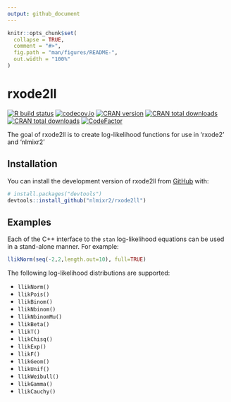 ```yaml
---
output: github_document
---
```


<!-- README.md is generated from README.Rmd. Please edit that file -->

```r
knitr::opts_chunk$set(
  collapse = TRUE,
  comment = "#>",
  fig.path = "man/figures/README-",
  out.width = "100%"
)
```

# rxode2ll

<!-- badges: start -->
[![R build status](https://github.com/nlmixr2/rxode2ll/workflows/R-CMD-check/badge.svg)](https://github.com/nlmixr2/rxode2ll/actions)
[![codecov.io](https://codecov.io/github/nlmixr2/rxode2ll/coverage.svg)](https://codecov.io/github/nlmixr2/rxode2ll)
[![CRAN version](http://www.r-pkg.org/badges/version/rxode2ll)](https://cran.r-project.org/package=rxode2ll)
[![CRAN total downloads](https://cranlogs.r-pkg.org/badges/grand-total/rxode2ll)](https://cran.r-project.org/package=rxode2ll)
[![CRAN total downloads](https://cranlogs.r-pkg.org/badges/rxode2ll)](https://cran.r-project.org/package=rxode2ll)
[![CodeFactor](https://www.codefactor.io/repository/github/nlmixr2/rxode2ll/badge)](https://www.codefactor.io/repository/github/nlmixr2/rxode2ll)
<!-- badges: end -->

The goal of rxode2ll is to create log-likelihood functions for use in 'rxode2' and 'nlmixr2'

## Installation

You can install the development version of rxode2ll from [GitHub](https://github.com/) with:

``` r
# install.packages("devtools")
devtools::install_github("nlmixr2/rxode2ll")
```

## Examples 

Each of the C++ interface to the `stan` log-likelihood equations can
be used in a stand-alone manner.  For example:

```r
llikNorm(seq(-2,2,length.out=10), full=TRUE)
```

The following log-likelihood distributions are supported:

- `llikNorm()`
- `llikPois()`
- `llikBinom()`
- `llikNbinom()`
- `llikNbinomMu()`
- `llikBeta()`
- `llikT()`
- `llikChisq()`
- `llikExp()`
- `llikF()`
- `llikGeom()`
- `llikUnif()`
- `llikWeibull()`
- `llikGamma()`
- `llikCauchy()`

